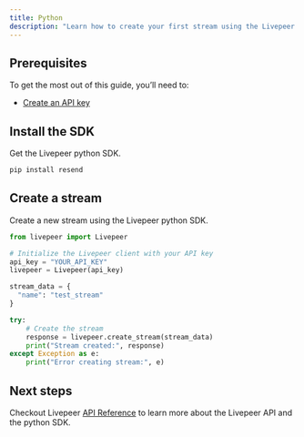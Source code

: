 ```yaml
---
title: Python
description: "Learn how to create your first stream using the Livepeer python SDK."
---
```


## Prerequisites

To get the most out of this guide, you’ll need to:

- [Create an API key](https://livepeer.studio/dashboard/developers/api-keys)

## Install the SDK

Get the Livepeer python SDK.

```bash
pip install resend
```

## Create a stream

Create a new stream using the Livepeer python SDK.

```python
from livepeer import Livepeer

# Initialize the Livepeer client with your API key
api_key = "YOUR_API_KEY"
livepeer = Livepeer(api_key)

stream_data = {
  "name": "test_stream"
}

try:
    # Create the stream
    response = livepeer.create_stream(stream_data)
    print("Stream created:", response)
except Exception as e:
    print("Error creating stream:", e)

```

## Next steps

Checkout Livepeer [API Reference](/api-reference) to learn more about the Livepeer API and the python SDK.
